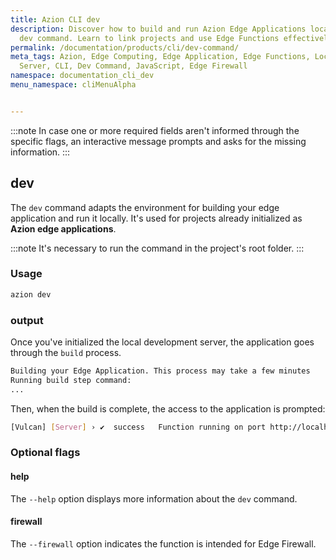 ```yaml
---
title: Azion CLI dev
description: Discover how to build and run Azion Edge Applications locally using the
  dev command. Learn to link projects and use Edge Functions effectively.
permalink: /documentation/products/cli/dev-command/
meta_tags: Azion, Edge Computing, Edge Application, Edge Functions, Local Development
  Server, CLI, Dev Command, JavaScript, Edge Firewall
namespace: documentation_cli_dev
menu_namespace: cliMenuAlpha


---
```



:::note 
In case one or more required fields aren't informed through the specific flags, an interactive message prompts and asks for the missing information.
:::

## dev

The `dev` command adapts the environment for building your edge application and run it locally. It's used for projects already initialized as **Azion edge applications**.

<LinkButton link="/en/documentation/products/cli/link-command/" label="link an existing project to an Azion edge application" outlined /> 


:::note 
It's necessary to run the command in the project's root folder.
:::

### Usage

```sh
azion dev
```

### output 

Once you've initialized the local development server, the application goes through the `build` process.

```sh 
Building your Edge Application. This process may take a few minutes
Running build step command:
...
```

Then, when the build is complete, the access to the application is prompted: 

```sh
[Vulcan] [Server] › ✔  success   Function running on port http://localhost:3000 
```

### Optional flags

#### help

The `--help` option displays more information about the `dev` command.

#### firewall

The `--firewall` option indicates the function is intended for Edge Firewall.


<LinkButton link="/en/documentation/products/guides/edge-functions/first-steps/" label="edge functions for edge applications" outlined /> 


<br />

<LinkButton link="/en/documentation/products/secure/edge-firewall/edge-functions/" label="edge functions for edge firewall" outlined /> 





